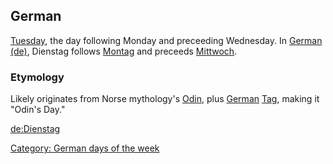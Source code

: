 ==German==
[[Tuesday]], the day following Monday and preceeding Wednesday. In [[German]] [[:de:Deutsch|(de)]], Dienstag follows [[Montag]] and preceeds [[Mittwoch]].

===Etymology===
Likely originates from Norse mythology's [[Odin]], plus [[German]] [[Tag]], making it "Odin's Day."

[[Category: German days of the week]]
[[de:Dienstag]]